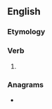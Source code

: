 ==English==

===Etymology===
{{prefix|en|un|vail}}

===Verb===
{{en-verb}}

# {{obsolete spelling of|unveil|lang=en}}

===Anagrams===
* {{anagrams|en|Luvian}}